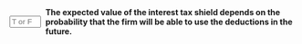 ::: {.question-block}

<form onsubmit="event.preventDefault(); checkAnswerBox('module8_tf_q74','T')" style="display: flex; align-items: center; gap: 8px;">
  <input type="text" id="module8_tf_q74" name="module8_tf_q74" maxlength="1" placeholder="T or F" style="width: 55px;" data-correct-answer="T" /> 
  <label for="module8_tf_q74"><strong>The expected value of the interest tax shield depends on the probability that the firm will be able to use the deductions in the future.</strong></label>
</form>

<div id="feedback-module8_tf_q74" class="feedback" data-status="" style="display:none;">
TRUE. When debt is risky, the firm may not fully utilize interest deductions in states of distress, so the expected tax shield reflects the likelihood of remaining profitable enough to benefit from it.
</div>

:::
